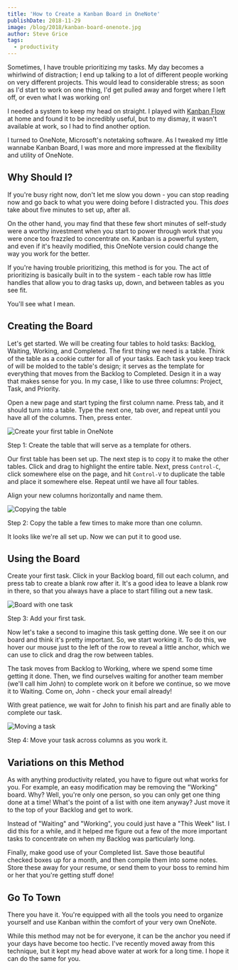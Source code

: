 ---
title: 'How to Create a Kanban Board in OneNote'
publishDate: 2018-11-29
image: /blog/2018/kanban-board-onenote.jpg
author: Steve Grice
tags:
  - productivity
---

Sometimes, I have trouble prioritizing my tasks. My day becomes a whirlwind of distraction; I end up talking to a lot of different people working on very different projects. This would lead to considerable stress; as soon as I'd start to work on one thing, I'd get pulled away and forget where I left off, or even what I was working on!

I needed a system to keep my head on straight. I played with [Kanban Flow](https://kanbanflow.com/) at home and found it to be incredibly useful, but to my dismay, it wasn't available at work, so I had to find another option.

I turned to OneNote, Microsoft's notetaking software. As I tweaked my little wannabe Kanban Board, I was more and more impressed at the flexibility and utility of OneNote.

## Why Should I?

If you're busy right now, don't let me slow you down - you can stop reading now and go back to what you were doing before I distracted you. This *does* take about five minutes to set up, after all.

On the other hand, you may find that these few short minutes of self-study were a worthy investment when you start to power through work that you were once too frazzled to concentrate on. Kanban is a powerful system, and even if it's heavily modified, this OneNote version could change the way you work for the better.

If you're having trouble prioritizing, this method is for you. The act of prioritizing is basically built in to the system - each table row has little handles that allow you to drag tasks up, down, and between tables as you see fit.

You'll see what I mean.

## Creating the Board

Let's get started. We will be creating four tables to hold tasks: Backlog, Waiting, Working, and Completed. The first thing we need is a table. Think of the table as a cookie cutter for all of your tasks. Each task you keep track of will be molded to the table's design; it serves as the template for everything that moves from the Backlog to Completed. Design it  in a way that makes sense for you. In my case, I like to use three columns: Project, Task, and Priority.

Open a new page and start typing the first column name. Press tab, and it should turn into a table. Type the next one, tab over, and repeat until you have all of the columns. Then, press enter.

![Create your first table in OneNote](./1-create-table.gif)
<figcaption>Step 1: Create the table that will serve as a template for others.</figcaption>

Our first table has been set up. The next step is to copy it to make the other tables. Click and drag to highlight the entire table. Next, press `Control-C`, click somewhere else on the page, and hit `Control-V` to duplicate the table and place it somewhere else. Repeat until we have all four tables.

Align your new columns horizontally and name them.

![Copying the table](./2-copy-tables.gif)
<figcaption>Step 2: Copy the table a few times to make more than one column.</figcaption>

It looks like we're all set up. Now we can put it to good use.

## Using the Board

Create your first task. Click in your Backlog board, fill out each column, and press tab to create a blank row after it. It's a good idea to leave a blank row in there, so that you always have a place to start filling out a new task.

![Board with one task](./3-tables-with-task.png)
<figcaption>Step 3: Add your first task.</figcaption>

Now let's take a second to imagine this task getting done. We see it on our board and think it's pretty important. So, we start working it. To do this, we hover our mouse just to the left of the row to reveal a little anchor, which we can use to click and drag the row between tables.

The task moves from Backlog to Working, where we spend some time getting it done. Then, we find ourselves waiting for another team member (we'll call him John) to complete work on it before we continue, so we move it to Waiting. Come on, John - check your email already!

With great patience, we wait for John to finish his part and are finally able to complete our task.

![Moving a task](./4-move-task.gif)
<figcaption>Step 4: Move your task across columns as you work it.</figcaption>

## Variations on this Method

As with anything productivity related, you have to figure out what works for you. For example, an easy modification may be removing the "Working" board. Why? Well, you're only one person, so you can only get one thing done at a time! What's the point of a list with one item anyway? Just move it to the top of your Backlog and get to work.

Instead of "Waiting" and "Working", you could just have a "This Week" list. I did this for a while, and it helped me figure out a few of the more important tasks to concentrate on when my Backlog was particularly long.

Finally, make good use of your Completed list. Save those beautiful checked boxes up for a month, and then compile them into some notes. Store these away for your resume, or send them to your boss to remind him or her that you're getting stuff done!

## Go To Town

There you have it. You're equipped with all the tools you need to organize yourself and use Kanban within the comfort of your very own OneNote.

While this method may not be for everyone, it can be the anchor you need if your days have become too hectic. I've recently moved away from this technique, but it kept my head above water at work for a long time. I hope it can do the same for you.
